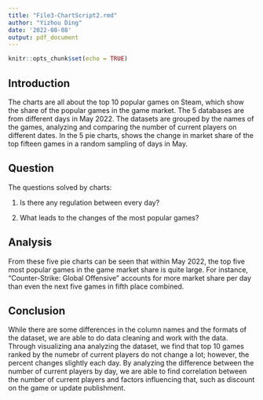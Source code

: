 ```yaml
---
title: "File3-ChartScript2.rmd"
author: "Yizhou Ding"
date: '2022-08-08'
output: pdf_document
---
```


```r
knitr::opts_chunk$set(echo = TRUE)
```

## Introduction

The charts are all about the top 10 popular games on Steam, which show the share of the popular games in the game market. The 5 databases are from different days in May 2022. The datasets are grouped by the names of the games, analyzing and comparing the number of current players on different dates. In the 5 pie charts, shows the change in market share of the top fifteen games in a random sampling of days in May.


## Question

The questions solved by charts: 

1. Is there any regulation between every day?

2. What leads to the changes of the most popular games?

## Analysis

From these five pie charts can be seen that within May 2022, the top five most popular games in the game market share is quite large. For instance, “Counter-Strike: Global Offensive” accounts for more market share per day than even the next five games in fifth place combined. 

## Conclusion

While there are some differences in the column names and the formats of the dataset, we are able to do data cleaning and work with the data. Through visualizing ana analyzing the dataset, we find that top 10 games ranked by the numebr of current players do not change a lot; however, the percent changes slightly each day. By analyzing the difference between the number of current players by day, we are able to find correlation between the number of current players and factors influencing that, such as discount on the game or update publishment.